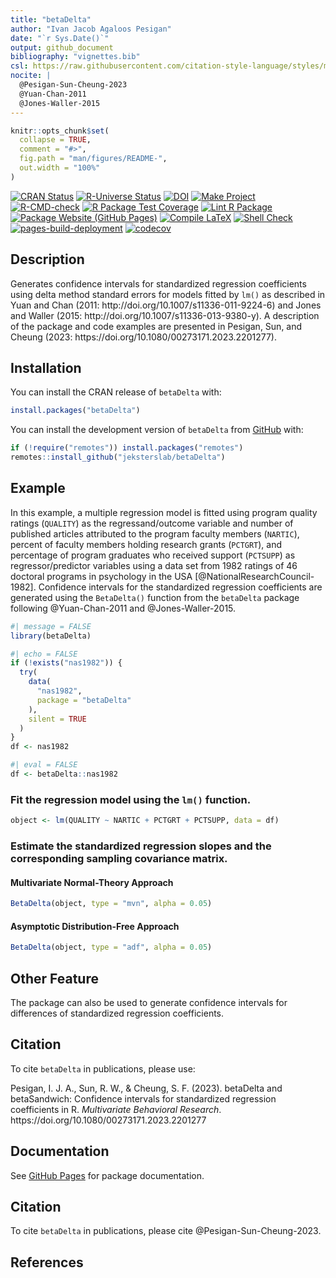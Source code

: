 ```yaml
---
title: "betaDelta"
author: "Ivan Jacob Agaloos Pesigan"
date: "`r Sys.Date()`"
output: github_document
bibliography: "vignettes.bib"
csl: https://raw.githubusercontent.com/citation-style-language/styles/master/apa.csl
nocite: |
  @Pesigan-Sun-Cheung-2023
  @Yuan-Chan-2011
  @Jones-Waller-2015
---
```


<!-- README.md is generated from README.Rmd. Please edit that file -->

```r
knitr::opts_chunk$set(
  collapse = TRUE,
  comment = "#>",
  fig.path = "man/figures/README-",
  out.width = "100%"
)
```

<!-- badges: start -->
[![CRAN Status](https://www.r-pkg.org/badges/version/betaDelta)](https://cran.r-project.org/package=betaDelta)
[![R-Universe Status](https://jeksterslab.r-universe.dev/badges/betaDelta)](https://jeksterslab.r-universe.dev)
[![DOI](https://zenodo.org/badge/DOI/10.1080/00273171.2023.2201277.svg)](https://doi.org/10.1080/00273171.2023.2201277)
[![Make Project](https://github.com/jeksterslab/betaDelta/actions/workflows/make.yml/badge.svg)](https://github.com/jeksterslab/betaDelta/actions/workflows/make.yml)
[![R-CMD-check](https://github.com/jeksterslab/betaDelta/actions/workflows/check-full.yml/badge.svg)](https://github.com/jeksterslab/betaDelta/actions/workflows/check-full.yml)
[![R Package Test Coverage](https://github.com/jeksterslab/betaDelta/actions/workflows/test-coverage.yml/badge.svg)](https://github.com/jeksterslab/betaDelta/actions/workflows/test-coverage.yml)
[![Lint R Package](https://github.com/jeksterslab/betaDelta/actions/workflows/lint.yml/badge.svg)](https://github.com/jeksterslab/betaDelta/actions/workflows/lint.yml)
[![Package Website (GitHub Pages)](https://github.com/jeksterslab/betaDelta/actions/workflows/pkgdown-gh-pages.yml/badge.svg)](https://github.com/jeksterslab/betaDelta/actions/workflows/pkgdown-gh-pages.yml)
[![Compile LaTeX](https://github.com/jeksterslab/betaDelta/actions/workflows/latex.yml/badge.svg)](https://github.com/jeksterslab/betaDelta/actions/workflows/latex.yml)
[![Shell Check](https://github.com/jeksterslab/betaDelta/actions/workflows/shellcheck.yml/badge.svg)](https://github.com/jeksterslab/betaDelta/actions/workflows/shellcheck.yml)
[![pages-build-deployment](https://github.com/jeksterslab/betaDelta/actions/workflows/pages/pages-build-deployment/badge.svg)](https://github.com/jeksterslab/betaDelta/actions/workflows/pages/pages-build-deployment)
[![codecov](https://codecov.io/gh/jeksterslab/betaDelta/branch/main/graph/badge.svg?token=KVLUET3DJ6)](https://codecov.io/gh/jeksterslab/betaDelta)
<!-- badges: end -->

## Description

Generates confidence intervals for standardized regression coefficients
using delta method standard errors for models fitted by `lm()`
as described in Yuan and Chan (2011: http://doi.org/10.1007/s11336-011-9224-6)
and Jones and Waller (2015: http://doi.org/10.1007/s11336-013-9380-y).
A description of the package and code examples
are presented in Pesigan, Sun, and Cheung (2023: https://doi.org/10.1080/00273171.2023.2201277).

## Installation

You can install the CRAN release of `betaDelta` with:

```r
install.packages("betaDelta")
```

You can install the development version of `betaDelta` from
[GitHub](https://github.com/jeksterslab/betaDelta) with:

```r
if (!require("remotes")) install.packages("remotes")
remotes::install_github("jeksterslab/betaDelta")
```

## Example

In this example, a multiple regression model is fitted
using program quality ratings (`QUALITY`) as the regressand/outcome variable
and number of published articles attributed to the program faculty members (`NARTIC`),
percent of faculty members holding research grants (`PCTGRT`), and
percentage of program graduates who received support (`PCTSUPP`) as regressor/predictor variables
using a data set from 1982 ratings of 46 doctoral programs in psychology in the USA [@NationalResearchCouncil-1982].
Confidence intervals for the standardized regression coefficients are generated
using the `BetaDelta()` function from the `betaDelta` package following @Yuan-Chan-2011 and @Jones-Waller-2015.

```r
#| message = FALSE
library(betaDelta)
```

```r
#| echo = FALSE
if (!exists("nas1982")) {
  try(
    data(
      "nas1982",
      package = "betaDelta"
    ),
    silent = TRUE
  )
}
df <- nas1982
```

```r
#| eval = FALSE
df <- betaDelta::nas1982
```

### Fit the regression model using the `lm()` function.

```r
object <- lm(QUALITY ~ NARTIC + PCTGRT + PCTSUPP, data = df)
```

### Estimate the standardized regression slopes and the corresponding sampling covariance matrix.

#### Multivariate Normal-Theory Approach

```r
BetaDelta(object, type = "mvn", alpha = 0.05)
```

#### Asymptotic Distribution-Free Approach

```r
BetaDelta(object, type = "adf", alpha = 0.05)
```

## Other Feature

The package can also be used to generate confidence intervals for
differences of standardized regression coefficients.

## Citation

To cite `betaDelta` in publications, please use: 

Pesigan, I. J. A., Sun, R. W., & Cheung, S. F. (2023).
betaDelta and betaSandwich: Confidence intervals for standardized regression coefficients in R.
*Multivariate Behavioral Research*.
https://doi.org/10.1080/00273171.2023.2201277

## Documentation

See
[GitHub Pages](https://jeksterslab.github.io/betaDelta/index.html)
for package documentation.

## Citation

To cite `betaDelta` in publications, please cite @Pesigan-Sun-Cheung-2023.

## References

